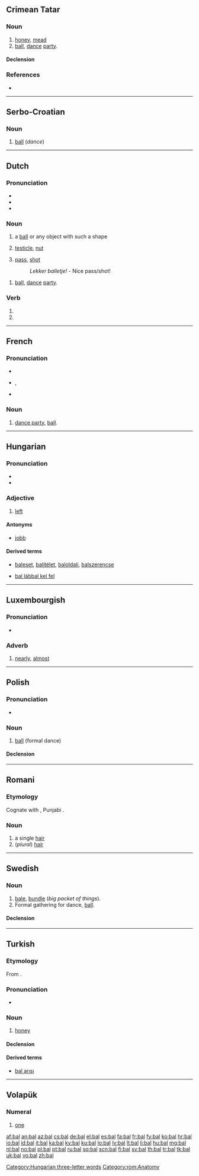 {{also|bál|bål|baḻ|ball|Ball}}
==Crimean Tatar==

===Noun===
{{infl|crh|noun}}

# [[honey]], [[mead]]
# [[ball]], [[dance]] [[party]].

====Declension====
{{crh-latin-noun|nıñ|ğa|nı|da|dan}}

===References===
* {{R:Useinov-Mireev 2002}}

----

==Serbo-Croatian==

===Noun===
{{hr-noun|m}}

# [[ball]] (''dance'')

----

==Dutch==

===Pronunciation===
* {{rhymes|ɑl|lang=nl}}
* {{IPA|/bɑl/|lang=nl}}
* {{audio|Nl-bal.ogg|audio}}

===Noun===
{{nl-noun|g=m|ballen|balletje}}

# a [[ball]] or any object with such a shape
# {{informal|lang=nl}} [[testicle]], [[nut]]
# {{sports|lang=nl}} [[pass]], [[shot]]
#: ''Lekker balletje!'' - Nice pass/shot!

{{nl-noun|g=n|bals|balletje}}
# [[ball]], [[dance]] [[party]].

===Verb===
{{infl|nl}}

# {{nl-verb-form|p=1|n=sg|t=pres|m=ind|ballen}}
# {{nl-verb-form|m=imp|ballen}}

----

==French==

===Pronunciation===
* {{audio|Fr-bal.ogg|audio}}
* {{IPA|/bal/|lang=fr}}, {{SAMPA|/bal/}}
* {{audio|Fr-Paris--bal.ogg|Audio (Paris)}}

===Noun===
{{fr-noun|m}}

# [[dance party]], [[ball]].

----

==Hungarian==

===Pronunciation===
* {{IPA|/ˈbɒl/|lang=hu}}
* {{audio|Hu-bal.ogg|Audio}}

===Adjective===
{{hu-adj|abb}}

# [[left]]

====Antonyms====
* [[jobb]]

====Derived terms====
* {{sense|Compound words}}  [[baleset]], [[balítélet]], [[baloldali]], [[balszerencse]]
* {{sense|Expressions}}  [[bal lábbal kel fel]]

[[Category:Hungarian three-letter words]]

----

==Luxembourgish==

===Pronunciation===
* {{IPA|/baːl/|lang=lb}}

===Adverb===
{{infl|lb|adverb}}

# [[nearly]], [[almost]]

----

==Polish==

===Pronunciation===
* {{IPA|[bal]|lang=pl}}

===Noun===
{{pl-noun|m}}

# [[ball]] (formal dance)

====Declension====
{{pl-decl-noun
|bal|bale
|balu|balów
|balowi|balom
|bal|bale
|balem|balami
|balu|balach
|balu|bale
}}

----

==Romani==

===Etymology===
Cognate with {{term|बाल|tr=bāl|lang=hi}}, Punjabi {{term|sc=Guru|ਵਾਲ|tr=vāl||hair|lang=pa}}.

===Noun===
{{rom-noun|bal|m||}}

# a single [[hair]]
# (''plural'') [[hair]]

[[Category:rom:Anatomy]]

----

==Swedish==

===Noun===
{{infl|sv|noun|g=c}}

# [[bale]], [[bundle]] (''big packet of things'').
# Formal gathering for dance, [[ball]].

====Declension====
{{sv-noun-reg-ar|definitions=1}}
{{sv-noun-reg-er|definitions=2}}

----

==Turkish==

===Etymology===
From {{proto|Turkic|bạl|honey|lang=tr}}.

===Pronunciation===
* {{IPA|/ˈbɑɫ/|lang=tr}}

===Noun===
{{tr-noun|ı|lar}}

# [[honey]]

====Declension====
{{tr-decl-noun
|bal|ballar
|balı|balları
|bala|ballara
|balda|ballarda
|baldan|ballardan
|balın|balların
}}
{{tr-pos
|balım|ballarım
|balın|balların
|balı|balları
|balımız|ballarımız
|balınız|ballarınız
|balı/balları|balları
}}

====Derived terms====
* [[bal arısı]]

----

==Volapük==
{{cardinalbox|vo||1|2||tel}}

===Numeral===
{{infl|vo|numeral}}

# {{cardinal|lang=vo}} [[one]]

[[af:bal]]
[[an:bal]]
[[az:bal]]
[[cs:bal]]
[[de:bal]]
[[el:bal]]
[[es:bal]]
[[fa:bal]]
[[fr:bal]]
[[fy:bal]]
[[ko:bal]]
[[hr:bal]]
[[io:bal]]
[[id:bal]]
[[it:bal]]
[[ka:bal]]
[[ky:bal]]
[[ku:bal]]
[[lo:bal]]
[[lv:bal]]
[[lt:bal]]
[[li:bal]]
[[hu:bal]]
[[mg:bal]]
[[nl:bal]]
[[no:bal]]
[[pl:bal]]
[[pt:bal]]
[[ru:bal]]
[[sq:bal]]
[[scn:bal]]
[[fi:bal]]
[[sv:bal]]
[[th:bal]]
[[tr:bal]]
[[tk:bal]]
[[uk:bal]]
[[vo:bal]]
[[zh:bal]]